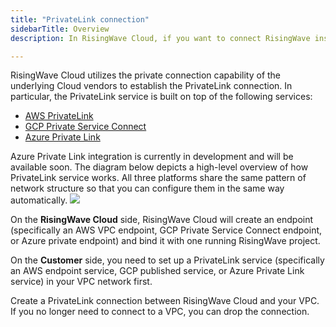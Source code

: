 ```yaml
---
title: "PrivateLink connection"
sidebarTitle: Overview
description: In RisingWave Cloud, if you want to connect RisingWave instances with your services inside your private Virtual Private Cloud (VPC) network, you can use the PrivateLink service to establish a private and secure connection between RisingWave Cloud and your private VPC in the same region.

---
```



RisingWave Cloud utilizes the private connection capability of the underlying Cloud vendors to establish the PrivateLink connection. In particular, the PrivateLink service is built on top of the following services:

* [AWS PrivateLink](https://docs.aws.amazon.com/vpc/latest/privatelink/what-is-privatelink.html)
* [GCP Private Service Connect](https://cloud.google.com/vpc/docs/private-service-connect)
* [Azure Private Link](https://learn.microsoft.com/en-us/azure/private-link/)

<Note>
Azure Private Link integration is currently in development and will be available soon.
</Note>
The diagram below depicts a high-level overview of how PrivateLink service works. All three platforms share the same pattern of network structure so that you can configure them in the same way automatically.

<Frame>
  <img src="/images/cloud/privatelink-overview/privatelink-diagram.png"/>
</Frame>

On the **RisingWave Cloud** side, RisingWave Cloud will create an endpoint (specifically an AWS VPC endpoint, GCP Private Service Connect endpoint, or Azure private endpoint) and bind it with one running RisingWave project.

On the **Customer** side, you need to set up a PrivateLink service (specifically an AWS endpoint service, GCP published service, or Azure Private Link service) in your VPC network first.

<CardGroup>
<Card title="Create a Connection" icon="plug" href="/cloud/create-a-connection"> Create a PrivateLink connection between RisingWave Cloud and your VPC. </Card>
<Card title="Drop a Connection" icon="link-slash" href="/cloud/drop-a-connection"> If you no longer need to connect to a VPC, you can drop the connection. </Card>
</CardGroup>
